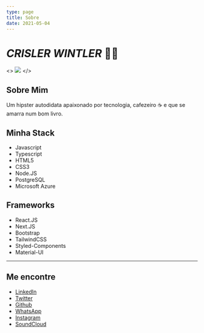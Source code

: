 ```yaml
---
type: page
title: Sobre
date: 2021-05-04
---
```




# _CRISLER WINTLER_ 👨‍💻

<>
  <Image
    src="/images/my.jpg"
    width={200}
    height={200}
    priority
    className="next-image"
  />
</>


## Sobre Mim

Um hipster autodidata apaixonado por tecnologia, cafezeiro ☕ e que se amarra num bom livro. 

## Minha Stack

- Javascript
- Typescript
- HTML5
- CSS3
- Node.JS
- PostgreSQL
- Microsoft Azure

## Frameworks

- React.JS
- Next.JS
- Bootstrap
- TailwindCSS
- Styled-Components
- Material-UI

---

## Me encontre

- [LinkedIn](https://www.linkedin.com/in/crisler-wintler-l-da-silva-550488202/)
- [Twitter](https://twitter.com/crislerguitar)
- [Github](https://github.com/crislerwin)
- [WhatsApp](https://wa.me/message/G2MTGZR52DQDO1)
- [Instagram](https://www.instagram.com/cwintler/)
- [SoundCloud](https://soundcloud.com/crisler-wintler-941146126)

